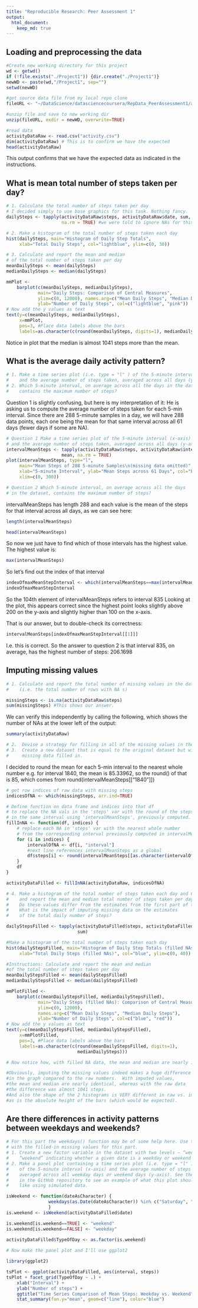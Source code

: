 ```yaml
---
title: "Reproducible Research: Peer Assessment 1"
output: 
  html_document:
    keep_md: true
---
```


## Loading and preprocessing the data
```r
#Create new working directory for this project
wd <- getwd() 
if (!file.exists("./Project1")) {dir.create("./Project1")}
newWD <- paste(wd,"/Project1", sep="")
setwd(newWD)

#get source data file from my local repo clone
fileURL <- "~/DataScience/datasciencecoursera/RepData_PeerAssessment1/activity.zip"

#unzip file and save to new working dir
unzip(fileURL, exdir = newWD, overwrite=TRUE)

#read data
activityDataRaw <- read.csv("activity.csv")
dim(activityDataRaw) # This is to confirm we have the expected 
head(activityDataRaw)
```
This output confirms that we have the expected data as indicated
in the instructions.  

## What is mean total number of steps taken per day?
```r
# 1. Calculate the total number of steps taken per day
# I decided simply to use base graphics for this task. Nothing fancy.
dailySteps <- tapply(activityDataRaw$steps, activityDataRaw$date, sum,
                     na.rm = TRUE) #we were told to ignore NAs for this part

# 2. Make a histogram of the total number of steps taken each day
hist(dailySteps, main="Histogram of Daily Step Totals", 
     xlab="Total Daily Steps", col="lightblue", ylim=c(0, 30))

# 3. Calculate and report the mean and median 
# of the total number of steps taken per day
meanDailySteps <- mean(dailySteps)
medianDailySteps <- median(dailySteps)

mmPlot <-
    barplot(c(meanDailySteps, medianDailySteps), 
            main="Daily Steps: Comparison of Central Measures",
            ylim=c(0, 12000), names.arg=c("Mean Daily Steps", "Median Daily Steps"),
            ylab="Number of Daily Steps", col=c("lightblue", "pink"))
# Now add the y values as text
text(y=c(meanDailySteps, medianDailySteps), 
     x=mmPlot, 
     pos=3, #Place data labels above the bars
     labels=as.character(c(round(meanDailySteps, digits=1), medianDailySteps)))

```  

Notice in plot that the median is almost 1041 steps more than the mean.

## What is the average daily activity pattern?
```r
# 1. Make a time series plot (i.e. type = "l" ) of the 5-minute interval (x-axis) 
#    and the average number of steps taken, averaged across all days (y-axis)
# 2. Which 5-minute interval, on average across all the days in the dataset, 
#    contains the maximum number of steps?
```

Question 1 is slightly confusing, but here is my interpretation of it:
He is asking us to compute the average number of steps taken for each 5-min
interval.  Since there are 288 5-minute samples in a 
day, we will have 288 data points, each one being the mean for that same
interval across all 61 days (fewer days if some are NA).
```r
# Question 1 Make a time series plot of the 5-minute interval (x-axis) 
# and the average number of steps taken, averaged across all days (y-axis)
intervalMeanSteps <- tapply(activityDataRaw$steps, activityDataRaw$interval, 
                     mean, na.rm = TRUE)
plot(intervalMeanSteps, type="l", 
     main="Mean Steps of 288 5-minute Samples\n(missing data omitted)",
     xlab="5-minute Interval", ylab="Mean Steps across 61 Days", col="blue",
     xlim=c(0, 300))

# Question 2 Which 5-minute interval, on average across all the days 
# in the dataset, contains the maximum number of steps?
```  

intervalMeanSteps has length 288 and each value is the mean of the
steps for that interval across all days, as we can see here:
```r
length(intervalMeanSteps)
```
```r
head(intervalMeanSteps)
```

So now we just have to find which of those intervals has the highest value.
The highest value is:
```r
max(intervalMeanSteps)
```
So let's find out the index of that interval
```r
indexOfmaxMeanStepInterval <- which(intervalMeanSteps==max(intervalMeanSteps))
indexOfmaxMeanStepInterval
```

So the 104th element of intervalMeanSteps refers to interval 835
Looking at the plot, this appears correct since the highest point looks
slightly above 200 on the y-axis and slightly higher than 100 on the x-axis.

That is our answer, but to double-check its correctness:

```r
intervalMeanSteps[indexOfmaxMeanStepInterval[[1]]]
```

I.e. this is correct.
So the answer to question 2 is that interval 835, on average, has the 
highest number of steps: 206.1698

## Imputing missing values
```r
# 1. Calculate and report the total number of missing values in the dataset 
#    (i.e. the total number of rows with NA s)

missingSteps <- is.na(activityDataRaw$steps)
sum(missingSteps) #This shows our answer.  
```

We can verify this independently by calling the following,
which shows the number of NAs at the lower left of the output:
```r
summary(activityDataRaw)

# 2.  Devise a strategy for filling in all of the missing values in the dataset. 
# 3.  Create a new dataset that is equal to the original dataset but with the 
#     missing data filled in.
```
I decided to round the mean for each 5-min interval to the nearest whole number
e.g. for interval 1840, the mean is 85.33962, so the round() of that is 85,
which comes from round(intervalMeanSteps[["1840"]])

```r
# get row indices of raw data with missing steps
indicesOfNA <- which(missingSteps, arr.ind=TRUE)

# Define function on data frame and indices into that df
# to replace the NA vals in the 'steps' var with the round of the steps
# in the same interval using 'intervalMeanSteps', previously computed.
fillInNA <- function(df, indices) {
    # replace each NA in 'steps' var with the nearest whole number
    # from the corresponding interval previously computed in intervalMeanSteps
    for (i in indices) {
        intervalOfNA <- df[i, "interval"]
        #next line references intervalMeanSteps as a global
        df$steps[i] <- round(intervalMeanSteps[[as.character(intervalOfNA)]])
    }
    df
}

activityDataFilled <- fillInNA(activityDataRaw, indicesOfNA)

# 4. Make a histogram of the total number of steps taken each day and Calculate 
#    and report the mean and median total number of steps taken per day. 
#    Do these values differ from the estimates from the first part of the assignment? 
#    What is the impact of imputing missing data on the estimates 
#    of the total daily number of steps?

dailyStepsFilled <- tapply(activityDataFilled$steps, activityDataFilled$date, 
                           sum) 

#Make a histogram of the total number of steps taken each day
hist(dailyStepsFilled, main="Histogram of Daily Step Totals (filled NAs)", 
     xlab="Total Daily Steps (filled NAs)", col="blue", ylim=c(0, 40))

#Instructions: Calculate and report the mean and median 
#of the total number of steps taken per day
meanDailyStepsFilled <- mean(dailyStepsFilled)
medianDailyStepsFilled <- median(dailyStepsFilled)

mmPlotFilled <-
    barplot(c(meanDailyStepsFilled, medianDailyStepsFilled), 
            main="Daily Steps (filled NAs): Comparison of Central Measures",
            ylim=c(0, 12000), 
            names.arg=c("Mean Daily Steps", "Median Daily Steps"),
            ylab="Number of Daily Steps", col=c("blue", "red"))
# Now add the y values as text
text(y=c(meanDailyStepsFilled, medianDailyStepsFilled), 
     x=mmPlotFilled, 
     pos=3, #Place data labels above the bars
     labels=as.character(c(round(meanDailyStepsFilled, digits=1), 
                           medianDailySteps)))

# Now notice how, with filled NA data, the mean and median are nearly identical

#Obviously, imputing the missing values indeed makes a huge difference
#in the graph compared to the raw numbers.  With imputed values, 
#the mean and median are nearly identical, whereas with the raw data
#the difference was almost 1041 steps.  
#And also the shape of the 2 histograms is VERY different in raw vs. imputed,
#as is the absolute height of the bars (which would be expected).
```


## Are there differences in activity patterns between weekdays and weekends?
```r
# For this part the weekdays() function may be of some help here. Use the dataset 
# with the filled-in missing values for this part.
# 1. Create a new factor variable in the dataset with two levels – “weekday” and 
#    “weekend” indicating whether a given date is a weekday or weekend day.
# 2. Make a panel plot containing a time series plot (i.e. type = "l" ) 
#    of the 5-minute interval (x-axis) and the average number of steps taken, 
#    averaged across all weekday days or weekend days (y-axis). See the README file 
#    in the GitHub repository to see an example of what this plot should look 
#    like using simulated data.

isWeekend <- function(dateAsCharacter) {
                weekdays(as.Date(dateAsCharacter)) %in% c("Saturday", "Sunday")
                }
is.weekend <- isWeekend(activityDataFilled$date)

is.weekend[is.weekend==TRUE] <- "weekend"
is.weekend[is.weekend==FALSE] <- "weekday"
        
activityDataFilled$TypeOfDay <- as.factor(is.weekend)

# Now make the panel plot and I'll use ggplot2

library(ggplot2)

tsPlot <- ggplot(activityDataFilled, aes(interval, steps))
tsPlot + facet_grid(TypeOfDay ~ .) +
    xlab("Interval") +
    ylab("Number of steps") +
    ggtitle("Time Series Comparison of Mean Steps: Weekday vs. Weekend") +
    stat_summary(fun.y="mean", geom=c("line"), color="blue")
```
